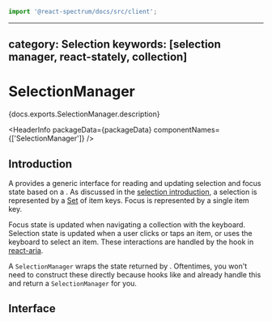 <!-- Copyright 2020 Adobe. All rights reserved.
This file is licensed to you under the Apache License, Version 2.0 (the "License");
you may not use this file except in compliance with the License. You may obtain a copy
of the License at http://www.apache.org/licenses/LICENSE-2.0
Unless required by applicable law or agreed to in writing, software distributed under
the License is distributed on an "AS IS" BASIS, WITHOUT WARRANTIES OR REPRESENTATIONS
OF ANY KIND, either express or implied. See the License for the specific language
governing permissions and limitations under the License. -->



```jsx import
import '@react-spectrum/docs/src/client';
```

---
category: Selection
keywords: [selection manager, react-stately, collection]
---

# SelectionManager

<p>{docs.exports.SelectionManager.description}</p>

<HeaderInfo
  packageData={packageData}
  componentNames={['SelectionManager']} />

## Introduction

A <TypeLink links={docs.links} type={docs.exports.SelectionManager} /> provides a generic interface for reading and
updating selection and focus state based on a <TypeLink links={collectionsDocs.links} type={collectionsDocs.exports.Collection} />.
As discussed in the [selection introduction](selection.html), a selection is represented
by a [Set](https://developer.mozilla.org/en-US/docs/Web/JavaScript/Reference/Global_Objects/Set) of item keys. Focus
is represented by a single item key.

Focus state is updated when navigating a collection with the keyboard. Selection state is updated when a user
clicks or taps an item, or uses the keyboard to select an item. These interactions are handled by
the <TypeLink links={ariaDocs.links} type={ariaDocs.exports.useSelectableCollection} /> hook in [react-aria](/react-aria/index.html).

A `SelectionManager` wraps the state returned by <TypeLink links={docs.links} type={docs.exports.useMultipleSelectionState} />.
Oftentimes, you won't need to construct these directly because hooks like <TypeLink links={listDocs.links} type={listDocs.exports.useListState} />
and <TypeLink links={treeDocs.links} type={treeDocs.exports.useTreeState} /> already handle this and return
a `SelectionManager` for you.

## Interface

<ClassAPI links={docs.links} class={docs.exports.SelectionManager} />

